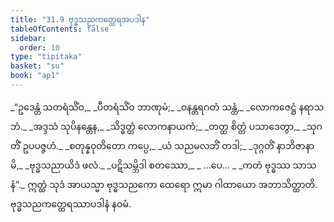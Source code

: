 ```yaml
---
title: "31.9 ဗုဒ္ဓသညကတ္ထေရအပဒါန"
tableOfContents: false
sidebar:
  order: 10
type: "tipitaka"
basket: "su"
book: "ap1"
---
```



<DynamicBreadcrumb />

<Division number="43" book="ap1">

<Paragraph number="3490" type="verses" book="ap1">
_“ဥဒေန္တံ သတရံသိံဝ,_  
_ပီတရံသိံဝ ဘာဏုမံ;_  
_ဝနန္တရဂတံ သန္တံ,_  
_လောကဇေဋ္ဌံ နရာသဘံ._  

</Paragraph>

</Division>
<Division number="44" book="ap1">

<Paragraph number="3491" type="verses" book="ap1">
_အဒ္ဒသံ သုပိနန္တေန,_  
_သိဒ္ဓတ္ထံ လောကနာယကံ;_  
_တတ္ထ စိတ္တံ ပသာဒေတွာ,_  
_သုဂတိံ ဥပပဇ္ဇဟံ._  

</Paragraph>

</Division>
<Division number="45" book="ap1">

<Paragraph number="3492" type="verses" book="ap1">
_စတုန္နဝုတိတော ကပ္ပေ,_  
_ယံ သညမလဘိံ တဒါ;_  
_ဒုဂ္ဂတိံ နာဘိဇာနာမိ,_  
_ဗုဒ္ဓသညာယိဒံ ဖလံ._  

</Paragraph>

</Division>
<Division number="46" book="ap1">

<Paragraph number="3493" type="verses" book="ap1">
_ပဋိသမ္ဘိဒါ စတဿော,_  
_ …ပေ… _  
_ကတံ ဗုဒ္ဓဿ သာသနံ”._  

</Paragraph>

<Paragraph number="3494" book="ap1">
ဣတ္ထံ သုဒံ အာယသ္မာ ဗုဒ္ဓသညကော ထေရော ဣမာ ဂါထာယော အဘာသိတ္ထာတိ.

</Paragraph>
</Division>

<Paragraph number="3495" type="center" book="ap1">
ဗုဒ္ဓသညကတ္ထေရဿာပဒါနံ နဝမံ.
</Paragraph>